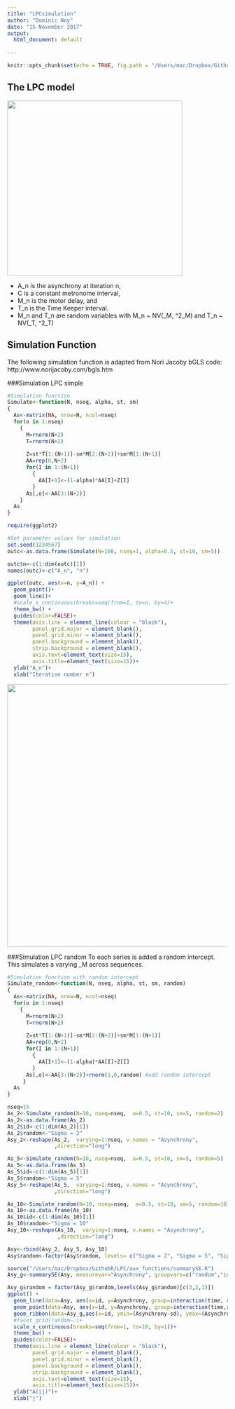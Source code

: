 ```yaml
---
title: "LPCsimulation"
author: "Dominic Noy"
date: "15 November 2017"
output:
  html_document: default
  
---
```


```r
knitr::opts_chunk$set(echo = TRUE, fig.path = "/Users/mac/Dropbox/GithubR/LPC/plot/")
```
## The LPC model 
<img src="https://raw.githubusercontent.com/dominicnoy/LPC/master/LPC.png" width="400">


- A_n is the asynchrony at iteration n, 
- C is a constant metronome interval, 
- M_n is the motor delay, and 
- T_n is the Time Keeper interval. 
- M_n and T_n are random variables with M_n ~ NV(\mu_M, \sigma^2_M) and T_n ~ NV(\mu_T, \sigma^2_T)




## Simulation Function
The following simulation function is adapted from 
Nori Jacoby bGLS code: http://www.norijacoby.com/bgls.htm

###Simulation LPC simple
```r
#Simulation function
Simulate<-function(N, nseq, alpha, st, sm)
{
  As<-matrix(NA, nrow=N, ncol=nseq)
  for(o in 1:nseq)
    {
      M=rnorm(N+2)
      T=rnorm(N+2)
      
      Z=st*T[1:(N+1)]-sm*M[2:(N+2)]+sm*M[1:(N+1)]
      AA=rep(0,N+2)
      for(I in 1:(N+1))
        {
          AA[I+1]<-(1-alpha)*AA[I]+Z[I]
        }
      As[,o]<-AA[3:(N+2)]
    }
  As
}
```



```r
require(ggplot2)
```

```r
#Set parameter values for simulation  
set.seed(1234567)
outc<-as.data.frame(Simulate(N=100, nseq=1, alpha=0.5, st=10, sm=5))

outc$n<-c(1:dim(outc)[1])
names(outc)<-c("A_n", "n")

ggplot(outc, aes(x=n, y=A_n)) +
  geom_point()+
  geom_line()+
  #scale_x_continuous(breaks=seq(from=1, to=n, by=4)+
  theme_bw() +
  guides(color=FALSE)+
  theme(axis.line = element_line(colour = "black"),
        panel.grid.major = element_blank(),
        panel.grid.minor = element_blank(),
        panel.background = element_blank(),
        strip.background = element_blank(),
        axis.text=element_text(size=15),
        axis.title=element_text(size=15))+
  ylab("A_n")+
  xlab("Iteration number n")
```


<img src="https://raw.githubusercontent.com/dominicnoy/LPC/master/LPCsimpleplot-1.png" width="600">


###Simulation LPC random
To each series is added a random intercept. This simulates a varying \mu_M across sequences. 

```r
#Simulation function with random intercept
Simulate_random<-function(N, nseq, alpha, st, sm, random) 
{
  As<-matrix(NA, nrow=N, ncol=nseq)
  for(o in 1:nseq)
    {
      M=rnorm(N+2)
      T=rnorm(N+2)
    
      Z=st*T[1:(N+1)]-sm*M[2:(N+2)]+sm*M[1:(N+1)]
      AA=rep(0,N+2)
      for(I in 1:(N+1))
        {
          AA[I+1]<-(1-alpha)*AA[I]+Z[I]
        }
      As[,o]<-AA[3:(N+2)]+rnorm(1,0,random) #add random intercept
     }
  As
}

nseq=15
As_2<-Simulate_random(N=10, nseq=nseq,  a=0.5, st=10, sm=5, random=2)
As_2<-as.data.frame(As_2)
As_2$id<-c(1:dim(As_2)[1])
As_2$random<-"Sigma = 2"
Asy_2<-reshape(As_2,  varying=1:nseq, v.names = "Asynchrony", 
               ,direction="long")

As_5<-Simulate_random(N=10, nseq=nseq,  a=0.5, st=10, sm=5, random=5)
As_5<-as.data.frame(As_5)
As_5$id<-c(1:dim(As_5)[1])
As_5$random<-"Sigma = 5"
Asy_5<-reshape(As_5,  varying=1:nseq, v.names = "Asynchrony", 
               ,direction="long")

As_10<-Simulate_random(N=10, nseq=nseq,  a=0.5, st=10, sm=5, random=10)
As_10<-as.data.frame(As_10)
As_10$id<-c(1:dim(As_10)[1])
As_10$random<-"Sigma = 10"
Asy_10<-reshape(As_10,  varying=1:nseq, v.names = "Asynchrony", 
                ,direction="long")

Asy<-rbind(Asy_2, Asy_5, Asy_10)
Asy$random<-factor(Asy$random, levels= c("Sigma = 2", "Sigma = 5", "Sigma = 10"))

source("/Users/mac/Dropbox/GithubR/LPC/aux_functions/summarySE.R")
Asy_g<-summarySE(Asy, measurevar="Asynchrony", groupvars=c("random","id"))

Asy_g$random = factor(Asy_g$random,levels(Asy_g$random)[c(3,2,1)])
ggplot() +
  geom_line(data=Asy, aes(x=id, y=Asynchrony, group=interaction(time, random), color=time))+
  geom_point(data=Asy, aes(x=id, y=Asynchrony, group=interaction(time,random), color=time))+
  geom_ribbon(data=Asy_g,aes(x=id, ymin=(Asynchrony-sd), ymax=(Asynchrony+sd), group=random, fill=random),  alpha=0.5)+
  #facet_grid(random~.)+
  scale_x_continuous(breaks=seq(from=1, to=10, by=1))+
  theme_bw() +
  guides(color=FALSE)+
  theme(axis.line = element_line(colour = "black"),
        panel.grid.major = element_blank(),
        panel.grid.minor = element_blank(),
        panel.background = element_blank(),
        strip.background = element_blank(),
        axis.text=element_text(size=15),
        axis.title=element_text(size=15))+
  ylab("A(ij)")+
  xlab("j")
```



